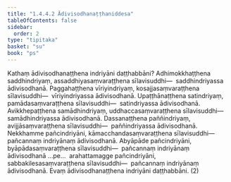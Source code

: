 ```yaml
---
title: "1.4.4.2 Ādivisodhanaṭṭhaniddesa"
tableOfContents: false
sidebar:
  order: 2
type: "tipitaka"
basket: "su"
book: "ps"
---
```



<DynamicBreadcrumb />

<Division number="200" book="ps" bookNo="26" page="219">

<Paragraph number="1077" book="ps">
Kathaṃ <Emphasis>ādivisodhanaṭṭhena indriyāni daṭṭhabbāni?</Emphasis> Adhimokkhaṭṭhena saddhindriyaṃ, assaddhiyasaṃvaraṭṭhena sīlavisuddhi—  saddhindriyassa ādivisodhanā. Paggahaṭṭhena vīriyindriyaṃ, kosajjasaṃvaraṭṭhena sīlavisuddhi—  vīriyindriyassa ādivisodhanā. Upaṭṭhānaṭṭhena satindriyaṃ, pamādasaṃvaraṭṭhena sīlavisuddhi—  satindriyassa ādivisodhanā. Avikkhepaṭṭhena samādhindriyaṃ, uddhaccasaṃvaraṭṭhena sīlavisuddhi—  samādhindriyassa ādivisodhanā. Dassanaṭṭhena paññindriyaṃ, avijjāsaṃvaraṭṭhena sīlavisuddhi—  paññindriyassa ādivisodhanā. Nekkhamme pañcindriyāni, kāmacchandasaṃvaraṭṭhena sīlavisuddhi—  pañcannaṃ indriyānaṃ ādivisodhanā. Abyāpāde pañcindriyāni, byāpādasaṃvaraṭṭhena sīlavisuddhi—  pañcannaṃ indriyānaṃ ādivisodhanā …pe…  arahattamagge pañcindriyāni, sabbakilesasaṃvaraṭṭhena sīlavisuddhi—  pañcannaṃ indriyānaṃ ādivisodhanā. Evaṃ ādivisodhanaṭṭhena indriyāni daṭṭhabbāni. (2)
</Paragraph>
</Division>